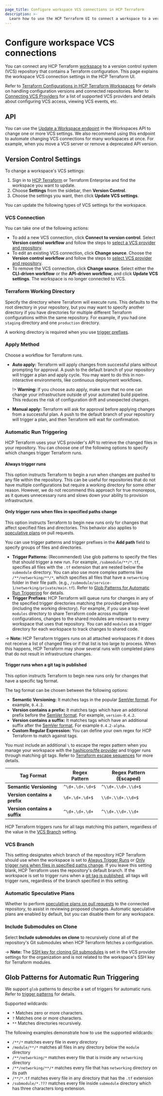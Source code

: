 ```yaml
---
page_title: Configure workspace VCS connections in HCP Terraform
description: >-
  Learn how to use the HCP Terraform UI to connect a workspace to a version control system (VCS) repository that contains a Terraform configuration.
---
```


# Configure workspace VCS connections

You can connect any HCP Terraform [workspace](/terraform/cloud-docs/workspaces) to a version control system (VCS) repository that contains a Terraform configuration. This page explains the workspace VCS connection settings in the HCP Terraform UI.

Refer to [Terraform Configurations in HCP Terraform Workspaces](/terraform/cloud-docs/workspaces/configurations) for details on handling configuration versions and connected repositories. Refer to [Connecting VCS Providers](/terraform/cloud-docs/vcs) for a list of supported VCS providers and details about configuring VCS access, viewing VCS events, etc.

## API

You can use the [Update a Workspace endpoint](/terraform/cloud-docs/api-docs/workspaces#update-a-workspace) in the Workspaces API to change one or more VCS settings. We also recommend using this endpoint to automate changing VCS connections for many workspaces at once. For example, when you move a VCS server or remove a deprecated API version.

## Version Control Settings

To change a workspace's VCS settings:

1. Sign in to [HCP Terraform](https://app.terraform.io/) or Terraform Enterprise and find the workspace you want to update.
1. Choose **Settings** from the sidebar, then **Version Control**.
1. Choose the settings you want, then click **Update VCS settings**.

You can update the following types of VCS settings for the workspace.

### VCS Connection

You can take one of the following actions:

- To add a new VCS connection, click **Connect to version control**. Select **Version control workflow** and follow the steps to [select a VCS provider and repository](/terraform/cloud-docs/workspaces/create#create-a-workspace).
- To edit an existing VCS connection, click **Change source**. Choose the **Version control workflow** and follow the steps to [select VCS provider and repository](/terraform/cloud-docs/workspaces/create#create-a-workspace).
- To remove the VCS connection, click **Change source**. Select either the **CLI-driven workflow** or the **API-driven workflow**, and click **Update VCS settings**. The workspace is no longer connected to VCS.

[permissions-citation]: #intentionally-unused---keep-for-maintainers

### Terraform Working Directory

Specify the directory where Terraform will execute runs. This defaults to the root directory in your repository, but you may want to specify another directory if you have directories for multiple different Terraform configurations within the same repository. For example, if you had one `staging` directory and one `production` directory.

A working directory is required when you use [trigger prefixes](#automatic-run-triggering).

### Apply Method

Choose a workflow for Terraform runs.

- **Auto apply:** Terraform will apply changes from successful plans without prompting for approval. A push to the default branch of your repository will trigger a plan and apply cycle. You may want to do this in non-interactive environments, like continuous deployment workflows.

  !> **Warning:** If you choose auto apply, make sure that no one can change your infrastructure outside of your automated build pipeline. This reduces the risk of configuration drift and unexpected changes.

- **Manual apply:** Terraform will ask for approval before applying changes from a successful plan. A push to the default branch of your repository will trigger a plan, and then Terraform will wait for confirmation.

### Automatic Run Triggering

HCP Terraform uses your VCS provider's API to retrieve the changed files in your repository. You can choose one of the following options to specify which changes trigger Terraform runs.

#### Always trigger runs

This option instructs Terraform to begin a run when changes are pushed to any file within the repository. This can be useful for repositories that do not have multiple configurations but require a working directory for some other reason. However, we do not recommend this approach for true monorepos, as it queues unnecessary runs and slows down your ability to provision infrastructure.

#### Only trigger runs when files in specified paths change

This option instructs Terraform to begin new runs only for changes that affect specified files and directories. This behavior also applies to [speculative plans](/terraform/cloud-docs/run/remote-operations#speculative-plans) on pull requests.

You can use trigger patterns and trigger prefixes in the **Add path** field to specify groups of files and directories.
- **Trigger Patterns:** (Recommended) Use glob patterns to specify the files that should trigger a new run. For example, `/submodule/**/*.tf`, specifies all files with the `.tf` extension that are nested below the `submodule` directory. You can also use more complex patterns like `/**/networking/**/*`, which specifies all files that have a `networking` folder in their file path. (e.g., `/submodule/service-1/networking/private/main.tf`). Refer to [Glob Patterns for Automatic Run Triggering](#glob-patterns-for-automatic-run-triggering) for details.
- **Trigger Prefixes:** HCP Terraform will queue runs for changes in any of the specified trigger directories matching the provided prefixes (including the working directory). For example, if you use a top-level `modules` directory to share Terraform code across multiple configurations, changes to the shared modules are relevant to every workspace that uses that repository. You can add `modules` as a trigger directory for each workspace to track changes to shared code.

-> **Note:** HCP Terraform triggers runs on all attached workspaces if it does not receive a list of changed files or if that list is too large to process. When this happens, HCP Terraform may show several runs with completed plans that do not result in infrastructure changes.

#### Trigger runs when a git tag is published

This option instructs Terraform to begin new runs only for changes that have a specific tag format.

The tag format can be chosen between the following options:
- **Semantic Versioning:** It matches tags in the popular [SemVer format](https://semver.org/). For example, `0.4.2`.
- **Version contains a prefix:** It matches tags which have an additional prefix before the [SemVer format](https://semver.org/). For example, `version-0.4.2`.
- **Version contains a suffix:** It matches tags which have an additional suffix after the [SemVer format](https://semver.org/). For example `0.4.2-alpha`.
- **Custom Regular Expression:** You can define your own regex for HCP Terraform to match against tags.

You must include an additional `\` to escape the regex pattern when you manage your workspace with the [hashicorp/tfe provider](https://registry.terraform.io/providers/hashicorp/tfe/latest/docs/resources/workspace#tags_regex) and trigger runs through matching git tags. Refer to [Terraform escape sequences](/terraform/language/expressions/strings#escape-sequences) for more details.

| Tag Format                    | Regex Pattern             | Regex Pattern (Escaped)  |
|-------------------------------|---------------------------|--------------------------|
| **Semantic Versioning**       | `^\d+.\d+.\d+$`           | `^\\d+.\\d+.\\d+$`       |
| **Version contains a prefix** | `\d+.\d+.\d+$`            | `\\d+.\\d+.\\d+$`        |
| **Version contains a suffix** | `^\d+.\d+.\d+`            | `^\\d+.\\d+.\\d+`        |

HCP Terraform triggers runs for all tags matching this pattern, regardless of the value in the [VCS Branch](#vcs-branch) setting.

### VCS Branch

This setting designates which branch of the repository HCP Terraform should use when the workspace is set to [Always Trigger Runs](#always-trigger-runs) or [Only trigger runs when files in specified paths change](#only-trigger-runs-when-files-in-specified-paths-change). If you leave this setting blank, HCP Terraform uses the repository's default branch. If the workspace is set to trigger runs when a [git tag is published](#trigger-runs-when-a-git-tag-is-published), all tags will trigger runs, regardless of the branch specified in this setting.

### Automatic Speculative Plans

Whether to perform [speculative plans on pull requests](/terraform/cloud-docs/run/ui#speculative-plans-on-pull-requests) to the connected repository, to assist in reviewing proposed changes. Automatic speculative plans are enabled by default, but you can disable them for any workspace.

### Include Submodules on Clone

Select **Include submodules on clone** to recursively clone all of the repository's Git submodules when HCP Terraform fetches a configuration.

-> **Note:** The [SSH key for cloning Git submodules](/terraform/cloud-docs/vcs#ssh-keys) is set in the VCS provider settings for the organization and is not related to the workspace's SSH key for Terraform modules.

## Glob Patterns for Automatic Run Triggering

We support `glob` patterns to describe a set of triggers for automatic runs. Refer to [trigger patterns](#only-trigger-runs-when-files-in-specified-paths-change) for details.

Supported wildcards:
- `*`  Matches zero or more characters.
- `?`  Matches one or more characters.
- `**` Matches directories recursively.

The following examples demonstrate how to use the supported wildcards:
- `/**/*` matches every file in every directory
- `/module/**/*` matches all files in any directory below the `module` directory
- `/**/networking/*` matches every file that is inside any `networking` directory
- `/**/networking/**/*` matches every file that has `networking` directory on its path
- `/**/*.tf` matches every file in any directory that has the `.tf` extension
- `/submodule/*.???` matches every file inside `submodule` directory which has three characters long extension.
